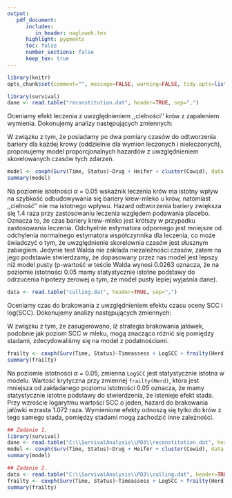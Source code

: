 ```yaml
---
output: 
   pdf_document:
      includes:
         in_header: naglowek.tex
      highlight: pygments
      toc: false
      number_sections: false
      keep_tex: true
---
```


```r
library(knitr)
opts_chunk$set(comment="", message=FALSE, warning=FALSE, tidy.opts=list(keep.blank.line=TRUE, width.cutoff=120),options(width=120), cache=TRUE,fig.align='center',fig.height=6, fig.width=10,fig.path='figure/beamer-',fig.show='hold',size='footnotesize')
```

\thispagestyle{fancy}
\textbf{Zadanie 1 - czas do odtworzenia bariery krew-mleko u krów z zapaleniem wymienia}
```r
library(survival)
dane <- read.table("reconstitution.dat", header=TRUE, sep=",")
```

Oceniamy efekt leczenia z uwzględnieniem ,,cielności'' krów z zapaleniem wymienia. Dokonujemy analizy następujących zmiennych:
\begin{itemize}
\item cowid -- id krowy,
\item time -- czas do odtworzenia bariery (w dniach),
\item status -- wskaźnik odtworzenia bariery (0 –- nie, 1 -- tak),
\item drug -- leczenie (0 –- placebo, 1 -- aktywny lek),
\item heifer -- wskaźnik „cielności” (0 –- dwa lub więcej cielęta, 1 –- jedno lub
jałówka).
\end{itemize}

W związku z tym, że posiadamy po dwa pomiary czasów do odtworzenia bariery dla każdej krowy (oddzielnie dla wymion leczonych i nieleczonych), proponujemy model proporcjonalnych hazardów z uwzględnieniem skorelowanych czasów tych zdarzeń.

```r
model <- coxph(Surv(Time, Status)~Drug + Heifer + cluster(Cowid), data = dane) 
summary(model)
```

Na poziomie istotności $\alpha$ = 0.05 wskaźnik leczenia krów ma istotny wpływ  na szybkość odbudowywania się bariery krew-mleko u krów, natomiast ,,cielność'' nie ma istotnego wpływu. Hazard odtworzenia bariery zwiększa się 1.4 raza przy zastosowaniu leczenia względem podawania placebo. Oznacza to, że czas \text{do odtworzenia} bariery krew-mleko jest krótszy w przypadku zastosowania leczenia. 
Odchyelnie estymatora odpornego jest mniejsze od odchylenia normalnego estymatora współczynnika dla leczenia, co może świadczyć o tym, że uwzględnienie skorelownia czasów jest słusznym zabiegiem. Jedynie test Walda nie zakłada niezależności czasów, zatem na jego podstawie stwierdzamy, że dopasowany przez nas model jest lepszy niż model pusty (p-wartość w teście Walda wynosi 0.0263 oznacza, że na poziomie istotności $0.05$ mamy statystycznie istotne podstawy do odrzucenia hipotezy zerowej o tym, że model pusty lepiej wyjaśnia dane).

\newpage
\textbf{Zadanie 2 - brakowanie jałówek}
```r
data <- read.table("culling.dat", header=TRUE, sep=",")
```

Oceniamy czas do brakowania z uwzględnieniem efektu czasu oceny SCC i log(SCC). Dokonujemy analizy następujących zmiennych:
\begin{itemize}
\item cowid -- id jałówki
\item time -- czas do brakowania (w dniach)
\item status -- wskaźnik brakowania (0 –- nie, 1 -- tak)
\item herd -- id stada
\item timeassess -- czas badania laboratoryjnego SCC (w dniach)
\item logSCC -- logarytm wartosci SCC
\end{itemize}

W związku z tym, że zasugerowano, iż strategia brakowania jałówek, podobnie jak poziom SCC w mleku, mogą znacząco różnić się pomiędzy stadami, zdecydowaliśmy się na model z podatnościami. 

```r
frailty <- coxph(Surv(Time, Status)~Timeassess + LogSCC + frailty(Herd), data = data)
summary(frailty)
```

Na poziomie istotności $\alpha$ = 0.05, zmienna `LogSCC` jest statystycznie istotna w modelu. Wartość krytyczna przy zmiennej `frailty(Herd)`, która jest mniejsza od zakładanego poziomu istotności $0.05$ oznacza, że mamy statystycznie istotne podstawy do stwierdzenia, że istenieje efekt stada. Przy wzroście logarytmu wartości SCC o jeden, hazard do brakowania jałówki wzrasta 1.072 raza. Wymienione efekty odnoszą się tylko do krów z tego samego stada, pomiędzy stadami mogą zachodzić inne zależności.

\newpage
\textbf{Kody:} 
```r
## Zadanie 1.
library(survival)
dane <- read.table("C:\\SurvivalAnalysis\\PD3\\reconstitution.dat", header=TRUE, sep=",")
model <- coxph(Surv(Time, Status)~Drug + Heifer + cluster(Cowid), data = dane) 
summary(model)

## Zadanie 2.
data <- read.table("C:\\SurvivalAnalysis\\PD3\\culling.dat", header=TRUE, sep=",")
frailty <- coxph(Surv(Time, Status)~Timeassess + LogSCC + frailty(Herd), data = data)
summary(frailty)
```

